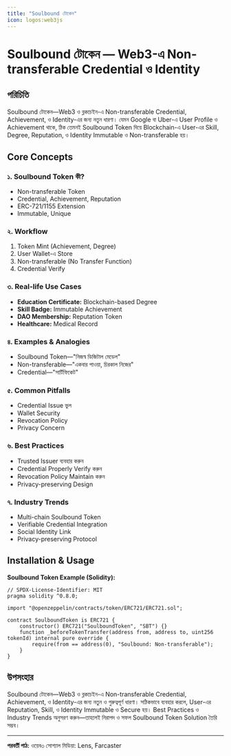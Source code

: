```yaml
---
title: "Soulbound টোকেন"
icon: logos:web3js
---
```


# Soulbound টোকেন — Web3-এ Non-transferable Credential ও Identity

## পরিচিতি

Soulbound টোকেন—Web3 ও ব্লকচেইন-এ Non-transferable Credential, Achievement, ও Identity-এর জন্য নতুন ধারণা। যেমন Google বা Uber-এ User Profile ও Achievement থাকে, ঠিক তেমনই Soulbound Token দিয়ে Blockchain-এ User-এর Skill, Degree, Reputation, ও Identity Immutable ও Non-transferable হয়।

## Core Concepts

### ১. Soulbound Token কী?
- Non-transferable Token
- Credential, Achievement, Reputation
- ERC-721/1155 Extension
- Immutable, Unique

### ২. Workflow
1. Token Mint (Achievement, Degree)
2. User Wallet-এ Store
3. Non-transferable (No Transfer Function)
4. Credential Verify

### ৩. Real-life Use Cases
- **Education Certificate:** Blockchain-based Degree
- **Skill Badge:** Immutable Achievement
- **DAO Membership:** Reputation Token
- **Healthcare:** Medical Record

### ৪. Examples & Analogies
- Soulbound Token—"নিজস্ব ডিজিটাল মেডেল"
- Non-transferable—"একবার পাওয়া, চিরকাল নিজের"
- Credential—"সার্টিফিকেট"

### ৫. Common Pitfalls
- Credential Issue ভুল
- Wallet Security
- Revocation Policy
- Privacy Concern

### ৬. Best Practices
- Trusted Issuer ব্যবহার করুন
- Credential Properly Verify করুন
- Revocation Policy Maintain করুন
- Privacy-preserving Design

### ৭. Industry Trends
- Multi-chain Soulbound Token
- Verifiable Credential Integration
- Social Identity Link
- Privacy-preserving Protocol

## Installation & Usage

**Soulbound Token Example (Solidity):**
```solidity
// SPDX-License-Identifier: MIT
pragma solidity ^0.8.0;

import "@openzeppelin/contracts/token/ERC721/ERC721.sol";

contract SoulboundToken is ERC721 {
    constructor() ERC721("SoulboundToken", "SBT") {}
    function _beforeTokenTransfer(address from, address to, uint256 tokenId) internal pure override {
        require(from == address(0), "Soulbound: Non-transferable");
    }
}
```

## উপসংহার

Soulbound টোকেন—Web3 ও ব্লকচেইন-এ Non-transferable Credential, Achievement, ও Identity-এর জন্য নতুন ও গুরুত্বপূর্ণ ধারণা। সঠিকভাবে ব্যবহার করলে, User-এর Reputation, Skill, ও Identity Immutable ও Secure হয়। Best Practices ও Industry Trends অনুসরণ করুন—তাহলেই নিরাপদ ও সফল Soulbound Token Solution তৈরি সম্ভব।

---

**পরবর্তী পাঠ:** ওয়েব৩ সোশ্যাল মিডিয়া: Lens, Farcaster
